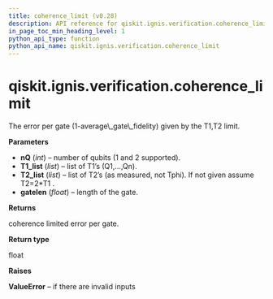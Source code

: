 ```yaml
---
title: coherence_limit (v0.28)
description: API reference for qiskit.ignis.verification.coherence_limit in qiskit v0.28
in_page_toc_min_heading_level: 1
python_api_type: function
python_api_name: qiskit.ignis.verification.coherence_limit
---
```


<span id="qiskit-ignis-verification-coherence-limit" />

# qiskit.ignis.verification.coherence\_limit

<Function id="qiskit.ignis.verification.coherence_limit" isDedicatedPage={true} github="https://github.com/qiskit-community/qiskit-ignis/tree/stable/0.6/qiskit/ignis/verification/randomized_benchmarking/rb_utils.py" signature="coherence_limit(nQ=2, T1_list=None, T2_list=None, gatelen=0.1)">
  The error per gate (1-average\_gate\_fidelity) given by the T1,T2 limit.

  **Parameters**

  *   **nQ** (*int*) – number of qubits (1 and 2 supported).
  *   **T1\_list** (*list*) – list of T1’s (Q1,…,Qn).
  *   **T2\_list** (*list*) – list of T2’s (as measured, not Tphi). If not given assume T2=2\*T1 .
  *   **gatelen** (*float*) – length of the gate.

  **Returns**

  coherence limited error per gate.

  **Return type**

  float

  **Raises**

  **ValueError** – if there are invalid inputs
</Function>

